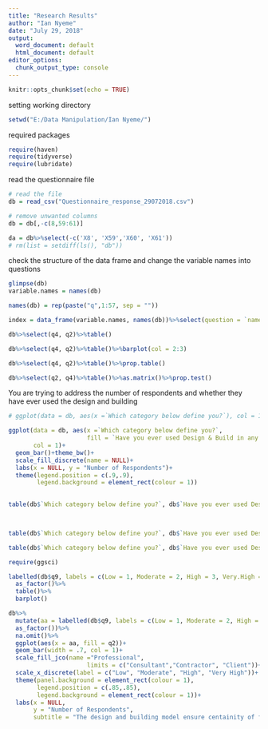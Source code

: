 ```yaml
---
title: "Research Results"
author: "Ian Nyeme"
date: "July 29, 2018"
output:
  word_document: default
  html_document: default
editor_options:
  chunk_output_type: console
---
```


```r
knitr::opts_chunk$set(echo = TRUE)
```

setting working directory
```r
setwd("E:/Data Manipulation/Ian Nyeme/")
```


required packages


```r
require(haven)
require(tidyverse)
require(lubridate)
```

read the questionnaire file
```r
# read the file
db = read_csv("Questionnaire_response_29072018.csv")

# remove unwanted columns
db = db[,-c(8,59:61)]

da = db%>%select(-c('X8', 'X59','X60', 'X61'))
# rm(list = setdiff(ls(), "db"))
```

check the structure of the data frame and change the variable names into questions
```r
glimpse(db)
variable.names = names(db)

names(db) = rep(paste("q",1:57, sep = ""))

index = data_frame(variable.names, names(db))%>%select(question = `names(db)`, long.question = variable.names)


```

```r


db%>%select(q4, q2)%>%table()

db%>%select(q4, q2)%>%table()%>%barplot(col = 2:3)

db%>%select(q4, q2)%>%table()%>%prop.table()

db%>%select(q2, q4)%>%table()%>%as.matrix()%>%prop.test()
```

You are trying to address the number of respondents and whether they have ever used the design and building

```r

# ggplot(data = db, aes(x =`Which category below define you?`), col = 1)+geom_bar(fill = "grey80", col = "black")+theme_bw()

ggplot(data = db, aes(x =`Which category below define you?`, 
                      fill = `Have you ever used Design & Build in any of your projects?` ), 
       col = 1)+
  geom_bar()+theme_bw()+
  scale_fill_discrete(name = NULL)+
  labs(x = NULL, y = "Number of Respondents")+
  theme(legend.position = c(.9,.9),
        legend.background = element_rect(colour = 1))
  

```

```r
table(db$`Which category below define you?`, db$`Have you ever used Design & Build in any of your projects?`)
  


table(db$`Which category below define you?`, db$`Have you ever used Design & Build in any of your projects?`)%>%as.matrix()%>%prop.table()

table(db$`Which category below define you?`, db$`Have you ever used Design & Build in any of your projects?`)%>%as.matrix()%>%prop.test()
```

```r
require(ggsci)

labelled(db$q9, labels = c(Low = 1, Moderate = 2, High = 3, Very.High = 4))%>%
  as_factor()%>%
  table()%>%
  barplot()

db%>%
  mutate(aa = labelled(db$q9, labels = c(Low = 1, Moderate = 2, High = 3, Very.High = 4))%>%
  as_factor())%>%
  na.omit()%>%
  ggplot(aes(x = aa, fill = q2))+
  geom_bar(width = .7, col = 1)+
  scale_fill_jco(name ="Professional", 
                      limits = c("Consultant","Contractor", "Client"))+
  scale_x_discrete(label = c("Low", "Moderate", "High", "Very High"))+
  theme(panel.background = element_rect(colour = 1), 
        legend.position = c(.85,.85), 
        legend.background = element_rect(colour = 1))+
  labs(x = NULL, 
       y = "Number of Respondents", 
       subtitle = "The design and building model ensure centainity of final projec cost to be high?", title = "")
```

